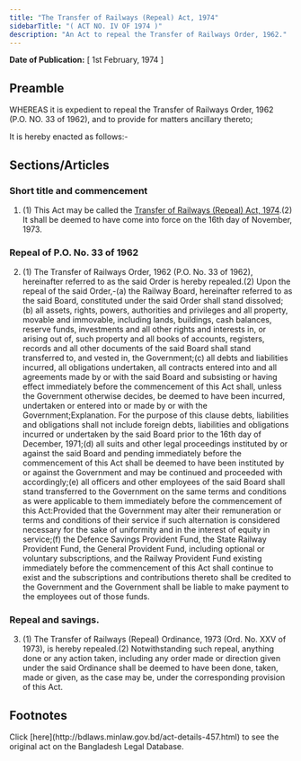 ```yaml
---
title: "The Transfer of Railways (Repeal) Act, 1974"
sidebarTitle: "( ACT NO. IV OF 1974 )"
description: "An Act to repeal the Transfer of Railways Order, 1962."
---
```


**Date of Publication:** [ 1st February, 1974 ]

## Preamble

WHEREAS it is expedient to repeal the Transfer of Railways Order, 1962 (P.O. NO. 33 of 1962), and to provide for matters ancillary thereto;

It is hereby enacted as follows:-

## Sections/Articles

### Short title and commencement

1. (1) This Act may be called the [Transfer of Railways (Repeal) Act, 1974](/laws/volume-18/act-457 "Transfer of Railways (Repeal) Act, 1974").(2) It shall be deemed to have come into force on the 16th day of November, 1973.

### Repeal of P.O. No. 33 of 1962

2. (1) The Transfer of Railways Order, 1962 (P.O. No. 33 of 1962), hereinafter referred to as the said Order is hereby repealed.(2) Upon the repeal of the said Order,-(a) the Railway Board, hereinafter referred to as the said Board, constituted under the said Order shall stand dissolved;(b) all assets, rights, powers, authorities and privileges and all property, movable and immovable, including lands, buildings, cash balances, reserve funds, investments and all other rights and interests in, or arising out of, such property and all books of accounts, registers, records and all other documents of the said Board shall stand transferred to, and vested in, the Government;(c) all debts and liabilities incurred, all obligations undertaken, all contracts entered into and all agreements made by or with the said Board and subsisting or having effect immediately before the commencement of this Act shall, unless the Government otherwise decides, be deemed to have been incurred, undertaken or entered into or made by or with the Government;Explanation. For the purpose of this clause debts, liabilities and obligations shall not include foreign debts, liabilities and obligations incurred or undertaken by the said Board prior to the 16th day of December, 1971;(d) all suits and other legal proceedings instituted by or against the said Board and pending immediately before the commencement of this Act shall be deemed to have been instituted by or against the Government and may be continued and proceeded with accordingly;(e) all officers and other employees of the said Board shall stand transferred to the Government on the same terms and conditions as were applicable to them immediately before the commencement of this Act:Provided that the Government may alter their remuneration or terms and conditions of their service if such alternation is considered necessary for the sake of uniformity and in the interest of equity in service;(f) the Defence Savings Provident Fund, the State Railway Provident Fund, the General Provident Fund, including optional or voluntary subscriptions, and the Railway Provident Fund existing immediately before the commencement of this Act shall continue to exist and the subscriptions and contributions thereto shall be credited to the Government and the Government shall be liable to make payment to the employees out of those funds.

### Repeal and savings.

3. (1) The Transfer of Railways (Repeal) Ordinance, 1973 (Ord. No. XXV of 1973), is hereby repealed.(2) Notwithstanding such repeal, anything done or any action taken, including any order made or direction given under the said Ordinance shall be deemed to have been done, taken, made or given, as the case may be, under the corresponding provision of this Act.

## Footnotes

<Note>
  Click [here](http://bdlaws.minlaw.gov.bd/act-details-457.html) to see the original act on the Bangladesh Legal Database.
</Note>
